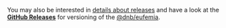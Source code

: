 
You may also be interested in [details about releases](/uilib/releases) and have a look at the [<Icon icon={GithubLogo} size="default" /> **GitHub Releases**](https://github.com/dnbexperience/eufemia/releases) for versioning of the [@dnb/eufemia](/uilib/).
